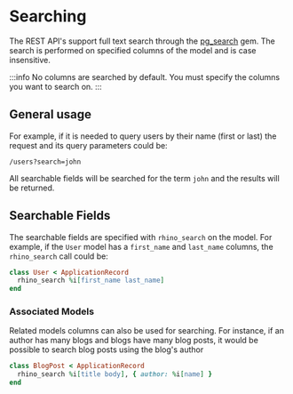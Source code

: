 # Searching

The REST API's support full text search through the [pg_search](https://github.com/Casecommons/pg_search) gem. The search is performed on specified columns of the model and is case insensitive.

:::info
No columns are searched by default. You must specify the columns you want to search on.
:::

## General usage

For example, if it is needed to query users by their name (first or last) the request and its query parameters could be:

```
/users?search=john
```

All searchable fields will be searched for the term `john` and the results will be returned.

## Searchable Fields

The searchable fields are specified with `rhino_search` on the model. For example, if the `User` model has a `first_name` and `last_name` columns, the `rhino_search` call could be:

```ruby title="app/models/user.rb"
class User < ApplicationRecord
  rhino_search %i[first_name last_name]
end
```

### Associated Models

Related models columns can also be used for searching. For instance, if an author has many blogs and blogs have many blog posts, it would be possible to search blog posts using the blog's author

```ruby title="app/models/blog_post.rb"
class BlogPost < ApplicationRecord
  rhino_search %i[title body], { author: %i[name] }
end
```

